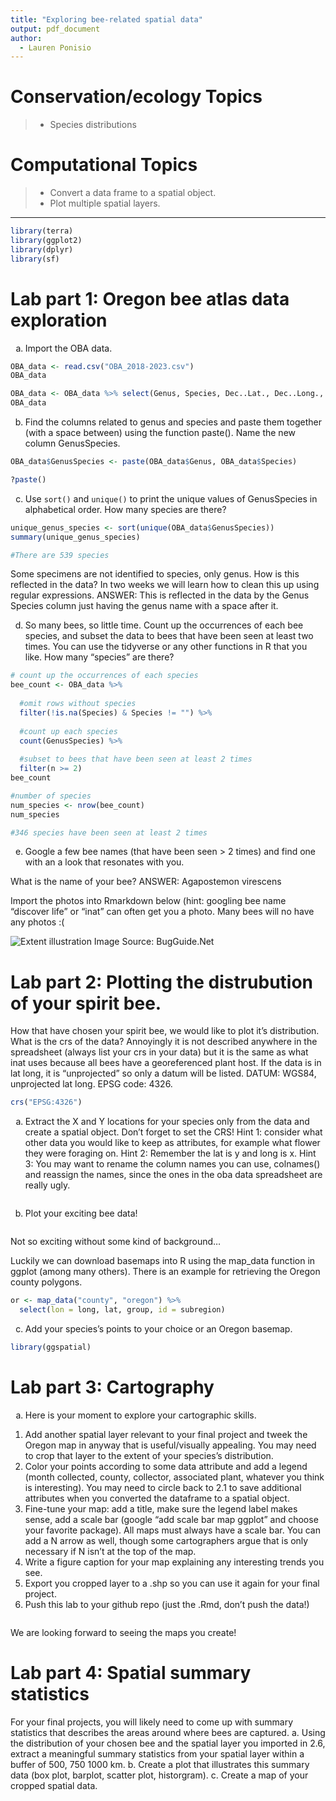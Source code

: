 ```yaml
---
title: "Exploring bee-related spatial data"
output: pdf_document
author:
  - Lauren Ponisio
---
```


<!-- Lesson Overview -->

# Conservation/ecology Topics 

> - Species distributions 

# Computational Topics
> -  Convert a data frame to a spatial object.
> -  Plot multiple spatial layers.

-------------------------------
```r
library(terra)
library(ggplot2)
library(dplyr)
library(sf)
```

# Lab part 1: Oregon bee atlas data exploration 

a. Import the OBA data.
```r

OBA_data <- read.csv("OBA_2018-2023.csv")
OBA_data

OBA_data <- OBA_data %>% select(Genus, Species, Dec..Lat., Dec..Long., Associated.plant)
OBA_data
```

b. Find the columns related to genus and species and paste them together (with a space between) using the function paste(). Name the new column GenusSpecies.
```r

OBA_data$GenusSpecies <- paste(OBA_data$Genus, OBA_data$Species)

?paste()
```

c. Use `sort()` and `unique()` to print the unique values of GenusSpecies in alphabetical order.  How many species are there? 

```r
unique_genus_species <- sort(unique(OBA_data$GenusSpecies))
summary(unique_genus_species)

#There are 539 species

```

Some specimens are not identified to species, only genus. How is this reflected in the data? 
In two weeks we will learn how to clean this up using regular expressions. 
ANSWER: This is reflected in the data by the Genus Species column just having the genus name with a space after it. 

d. So many bees, so little time. Count up the occurrences of each bee species, and subset the data to bees that have been seen at least two times. 
You can use the tidyverse or any other functions in R that you like. How many "species" are there? 

```r
# count up the occurrences of each species
bee_count <- OBA_data %>% 
  
  #omit rows without species
  filter(!is.na(Species) & Species != "") %>%
  
  #count up each species
  count(GenusSpecies) %>%
  
  #subset to bees that have been seen at least 2 times
  filter(n >= 2)
bee_count

#number of species 
num_species <- nrow(bee_count)
num_species

#346 species have been seen at least 2 times

```

e. Google a few bee names (that have been seen > 2 times) and find one with an a look that resonates with you.

What is the name of your bee? 
ANSWER: Agapostemon virescens

Import the photos into Rmarkdown below (hint: googling bee name "discover life" or "inat" can often get you a photo. Many bees will no have any photos :( 

![](Agapostemon.virescens.jpg){alt='Extent illustration'} Image Source: BugGuide.Net



# Lab part 2: Plotting the distrubution of your spirit bee. 

How that have chosen your spirit bee, we would like to plot it's distribution. What is the crs of the data? Annoyingly it is not described anywhere in the spreadsheet (always list your crs in your data) but it is the same as what inat uses because all bees have a georeferenced plant host. If the data is in lat long, it is "unprojected" so only a datum will be listed. 
DATUM: WGS84, unprojected lat long. EPSG code: 4326. 


```r
crs("EPSG:4326")
```

a. Extract the X and Y locations for your species only from the data and create a spatial object. Don't forget to set the CRS! 
Hint 1: consider what other data you would like to keep as attributes, for example what flower they were foraging on. Hint 2: Remember the lat is y and long is x. 
Hint 3: You may want to rename the column names you can use, colnames() and reassign the names, since the ones in the oba data spreadsheet are really ugly. 

```r


```

b. Plot your exciting bee data!

```r

```

Not so exciting without some kind of background... 

Luckily we can download basemaps into R using the map_data function in ggplot (among many others). There is an example for retrieving the Oregon county polygons. 

```r
or <- map_data("county", "oregon") %>% 
  select(lon = long, lat, group, id = subregion)

```

c. Add your species's points to your choice or an Oregon basemap. 

```r
library(ggspatial)


```
# Lab part 3: Cartography

a. Here is your moment to explore your cartographic skills. 
1. Add another spatial layer relevant to your final project and tweek the Oregon map in anyway that is useful/visually appealing. You may need to crop that layer to the extent of your species's distribution. 
2. Color your points according to some data attribute and add a legend (month collected, county, collector, associated plant, whatever you think is interesting). You may need to circle back to 2.1 to save
additional attributes when you converted the dataframe to a spatial object. 
3. Fine-tune your map: add a title, make sure the legend label makes sense, add a scale bar (google "add scale bar map ggplot" and choose your favorite package). All maps must always have a scale bar. You can add a N arrow as well, though some cartographers argue that is only necessary if N isn't at the top of the map.
4. Write a figure caption for your map explaining any interesting trends you see. 
5. Export you cropped layer to a .shp so you can use it again for your final project.
6. Push this lab to your github repo (just the .Rmd, don't push the data!)

```r


```

We are looking forward to seeing the maps you create! 

# Lab part 4: Spatial summary statistics
 For your final projects, you will likely need to come up with summary statistics that describes the areas around where bees are captured. 
a. Using the distribution of your chosen bee and the spatial layer you imported in 2.6, extract a meaningful summary statistics from your spatial layer within a buffer of 500, 750 1000 km.
b. Create a plot that illustrates this summary data (box plot, barplot, scatter plot, historgram). 
c. Create a map of your cropped spatial data.

```r


```